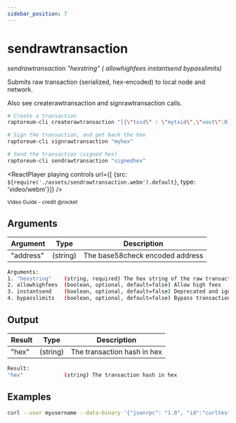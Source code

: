 ```yaml
---
sidebar_position: 7
---
```


# sendrawtransaction

*sendrawtransaction "hexstring" ( allowhighfees instantsend bypasslimits)*

Submits raw transaction (serialized, hex-encoded) to local node and network.

Also see createrawtransaction and signrawtransaction calls.

```bash
# Create a transaction
raptoreum-cli createrawtransaction "[{\"txid\" : \"mytxid\",\"vout\":0}]" "{\"myaddress\":0.01}"

# Sign the transaction, and get back the hex
raptoreum-cli signrawtransaction "myhex"

# Send the transaction (signed hex)
raptoreum-cli sendrawtransaction "signedhex"
```

<ReactPlayer playing controls url={[
    {src: `${require('./assets/sendrawtransaction.webm').default}`, type: 'video/webm'}]} />

<sub>Video Guide - credit @rocket</sub>
<ReactPlayer playing controls url='https://www.youtube.com/watch?v=Yd---pu4oTg' muted={true} playing={false} />


## Arguments

| Argument | Type | Description |
|--|--|--|
| "address" | (string) | The base58check encoded address |

```bash
Arguments:
1. "hexstring"    (string, required) The hex string of the raw transaction)
2. allowhighfees  (boolean, optional, default=false) Allow high fees
3. instantsend    (boolean, optional, default=false) Deprecated and ignored
4. bypasslimits   (boolean, optional, default=false) Bypass transaction policy limits
```

## Output

| Result | Type | Description |
|--|--|--|
| "hex" | (string) | The transaction hash in hex |

```bash
Result:
"hex"             (string) The transaction hash in hex
```


## Examples

```bash
curl --user myusername --data-binary '{"jsonrpc": "1.0", "id":"curltest", "method": "sendrawtransaction", "params": ["signedhex"] }' -H 'content-type: text/plain;' http://127.0.0.1:9998/
```

